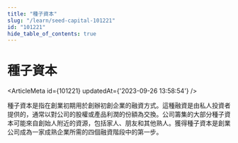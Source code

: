 ```yaml
---
title: "種子資本"
slug: "/learn/seed-capital-101221"
id: "101221"
hide_table_of_contents: true
---
```



# 種子資本

<ArticleMeta id={101221} updatedAt={'2023-09-26 13:58:54'} />
<div className='border-solid border-b border-t-0 my-4 border-[var(--ifm-color-gray-300)]' />

種子資本是指在創業初期用於創辦初創企業的融資方式。這種融資是由私人投資者提供的，通常以對公司的股權或產品利潤的份額為交換。公司籌集的大部分種子資本可能來自創始人附近的資源，包括家人、朋友和其他熟人。獲得種子資本是創業公司成為一家成熟企業所需的四個融資階段中的第一步。
